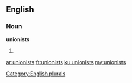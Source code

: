 ==English==

===Noun===
'''unionists'''

# {{plural of|unionist}}

[[Category:English plurals]]

[[ar:unionists]]
[[fr:unionists]]
[[ku:unionists]]
[[my:unionists]]